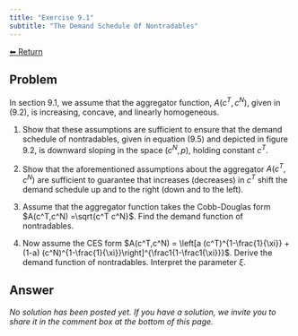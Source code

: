 ```yaml
---
title: "Exercise 9.1"
subtitle: "The Demand Schedule Of Nontradables"
---
```

<a class="return-button" href="index.qmd">⬅ Return</a>

## Problem

In section 9.1, we assume that the aggregator function, $A(c^T,c^N)$,  given in (9.2), is increasing, concave, and linearly homogeneous. 

1. Show that these assumptions are sufficient to ensure that the demand schedule of nontradables, given in equation (9.5) and depicted in figure 9.2, is downward sloping in the space $(c^N,p)$, holding constant $c^T$.

2. Show that the aforementioned   assumptions about the aggregator  $A(c^T,c^N)$ are sufficient to guarantee that increases (decreases) in $c^T$ shift the demand schedule up and to the right (down and to the left). 

3. Assume that the aggregator function takes the  Cobb-Douglas form   $A(c^T,c^N) =\sqrt{c^T c^N}$. Find the demand function of nontradables. 

4. Now assume the CES form $A(c^T,c^N) = \left[a (c^T)^{1-\frac{1}{\xi}} + (1-a) (c^N)^{1-\frac{1}{\xi}}\right]^{\frac1{1-\frac1{\xi}}}$. Derive the demand function of nontradables. Interpret the parameter $\xi$. 


## Answer

_No solution has been posted yet. If you have a solution, we invite you to share it in the comment box at the bottom of this page._